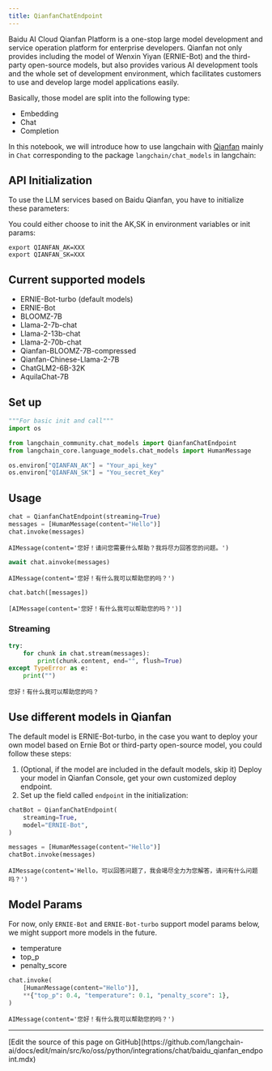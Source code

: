 ```yaml
---
title: QianfanChatEndpoint
---
```


Baidu AI Cloud Qianfan Platform is a one-stop large model development and service operation platform for enterprise developers. Qianfan not only provides including the model of Wenxin Yiyan (ERNIE-Bot) and the third-party open-source models, but also provides various AI development tools and the whole set of development environment, which facilitates customers to use and develop large model applications easily.

Basically, those model are split into the following type:

- Embedding
- Chat
- Completion

In this notebook, we will introduce how to use langchain with [Qianfan](https://cloud.baidu.com/doc/WENXINWORKSHOP/index.html) mainly in `Chat` corresponding
 to the package `langchain/chat_models` in langchain:

## API Initialization

To use the LLM services based on Baidu Qianfan, you have to initialize these parameters:

You could either choose to init the AK,SK in environment variables or init params:

```base
export QIANFAN_AK=XXX
export QIANFAN_SK=XXX
```

## Current supported models

- ERNIE-Bot-turbo (default models)
- ERNIE-Bot
- BLOOMZ-7B
- Llama-2-7b-chat
- Llama-2-13b-chat
- Llama-2-70b-chat
- Qianfan-BLOOMZ-7B-compressed
- Qianfan-Chinese-Llama-2-7B
- ChatGLM2-6B-32K
- AquilaChat-7B

## Set up

```python
"""For basic init and call"""
import os

from langchain_community.chat_models import QianfanChatEndpoint
from langchain_core.language_models.chat_models import HumanMessage

os.environ["QIANFAN_AK"] = "Your_api_key"
os.environ["QIANFAN_SK"] = "You_secret_Key"
```

## Usage

```python
chat = QianfanChatEndpoint(streaming=True)
messages = [HumanMessage(content="Hello")]
chat.invoke(messages)
```

```output
AIMessage(content='您好！请问您需要什么帮助？我将尽力回答您的问题。')
```

```python
await chat.ainvoke(messages)
```

```output
AIMessage(content='您好！有什么我可以帮助您的吗？')
```

```python
chat.batch([messages])
```

```output
[AIMessage(content='您好！有什么我可以帮助您的吗？')]
```

### Streaming

```python
try:
    for chunk in chat.stream(messages):
        print(chunk.content, end="", flush=True)
except TypeError as e:
    print("")
```

```output
您好！有什么我可以帮助您的吗？
```

## Use different models in Qianfan

The default model is ERNIE-Bot-turbo, in the case you want to deploy your own model based on Ernie Bot or third-party open-source model, you could follow these steps:

1. (Optional, if the model are included in the default models, skip it) Deploy your model in Qianfan Console, get your own customized deploy endpoint.
2. Set up the field called `endpoint` in the initialization:

```python
chatBot = QianfanChatEndpoint(
    streaming=True,
    model="ERNIE-Bot",
)

messages = [HumanMessage(content="Hello")]
chatBot.invoke(messages)
```

```output
AIMessage(content='Hello，可以回答问题了，我会竭尽全力为您解答，请问有什么问题吗？')
```

## Model Params

For now, only `ERNIE-Bot` and `ERNIE-Bot-turbo` support model params below, we might support more models in the future.

- temperature
- top_p
- penalty_score

```python
chat.invoke(
    [HumanMessage(content="Hello")],
    **{"top_p": 0.4, "temperature": 0.1, "penalty_score": 1},
)
```

```output
AIMessage(content='您好！有什么我可以帮助您的吗？')
```

---

<Callout icon="pen-to-square" iconType="regular">
  [Edit the source of this page on GitHub](https://github.com/langchain-ai/docs/edit/main/src/ko/oss/python/integrations/chat/baidu_qianfan_endpoint.mdx)
</Callout>
